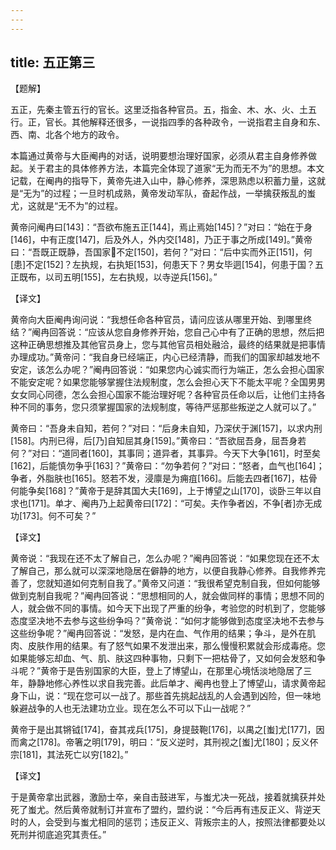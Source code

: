 ```yaml
---
---
---
```

title: 五正第三
---





【题解】


五正，先秦主管五行的官长。这里泛指各种官员。五，指金、木、水、火、土五行。正，官长。其他解释还很多，一说指四季的各种政令，一说指君主自身和东、西、南、北各个地方的政令。


本篇通过黄帝与大臣阉冉的对话，说明要想治理好国家，必须从君主自身修养做起。关于君主的具体修养方法，本篇完全体现了道家“无为而无不为”的思想。本文记载，在阉冉的指导下，黄帝先进入山中，静心修养，深思熟虑以积蓄力量，这就是“无为”的过程；一旦时机成熟，黄帝发动军队，奋起作战，一举擒获叛乱的蚩尤，这就是“无不为”的过程。


黄帝问阉冉曰[143]：“吾欲布施五正[144]，焉止焉始[145]？”对曰：“始在于身[146]，中有正度[147]，后及外人，外内交[148]，乃正于事之所成[149]。”黄帝曰：“吾既正既静，吾国家𡩗不定[150]，若何？”对曰：“后中实而外正[151]，何[患]不定[152]？左执规，右执矩[153]，何患天下？男女毕迵[154]，何患于国？五正既布，以司五明[155]，左右执规，以寺逆兵[156]。”


【译文】


黄帝向大臣阉冉询问说：“我想任命各种官员，请问应该从哪里开始、到哪里终结？”阉冉回答说：“应该从您自身修养开始，您自己心中有了正确的思想，然后把这种正确思想推及其他官员身上，您与其他官员相处融洽，最终的结果就是把事情办理成功。”黄帝问：“我自身已经端正，内心已经清静，而我们的国家却越发地不安定，该怎么办呢？”阉冉回答说：“如果您内心诚实而行为端正，怎么会担心国家不能安定呢？如果您能够掌握住法规制度，怎么会担心天下不能太平呢？全国男男女女同心同德，怎么会担心国家不能治理好呢？各种官员任命以后，让他们主持各种不同的事务，您只须掌握国家的法规制度，等待严惩那些叛逆之人就可以了。”


黄帝曰：“吾身未自知，若何？”对曰：“后身未自知，乃深伏于渊[157]，以求内刑[158]。内刑已得，后[乃]自知屈其身[159]。”黄帝曰：“吾欲屈吾身，屈吾身若何？”对曰：“道同者[160]，其事同；道异者，其事异。今天下大争[161]，时至矣[162]，后能慎勿争乎[163]？”黄帝曰：“勿争若何？”对曰：“怒者，血气也[164]；争者，外脂肤也[165]。怒若不发，浸廪是为痈疽[166]。后能去四者[167]，枯骨何能争矣[168]？”黄帝于是辞其国大夫[169]，上于博望之山[170]，谈卧三年以自求也[171]。单才、阉冉乃上起黄帝曰[172]：“可矣。夫作争者凶，不争[者]亦无成功[173]。何不可矣？”


【译文】


黄帝说：“我现在还不太了解自己，怎么办呢？”阉冉回答说：“如果您现在还不太了解自己，那么就可以深深地隐居在僻静的地方，以便自我静心修养。自我修养完善了，您就知道如何克制自我了。”黄帝又问道：“我很希望克制自我，但如何能够做到克制自我呢？”阉冉回答说：“思想相同的人，就会做同样的事情；思想不同的人，就会做不同的事情。如今天下出现了严重的纷争，考验您的时机到了，您能够态度坚决地不去参与这些纷争吗？”黄帝说：“如何才能够做到态度坚决地不去参与这些纷争呢？”阉冉回答说：“发怒，是内在血、气作用的结果；争斗，是外在肌肉、皮肤作用的结果。有了怒气如果不发泄出来，那么慢慢积累就会形成毒疮。您如果能够忘却血、气、肌、肤这四种事物，只剩下一把枯骨了，又如何会发怒和争斗呢？”黄帝于是告别国家的大臣，登上了博望山，在那里心境恬淡地隐居了三年，静静地修心养性以求自我完善。此后单才、阉冉也登上了博望山，请求黄帝起身下山，说：“现在您可以一战了。那些首先挑起战乱的人会遇到凶险，但一味地躲避战争的人也无法建功立业。现在怎么不可以下山一战呢？”


黄帝于是出其锵钺[174]，奋其戎兵[175]，身提鼓鞄[176]，以禺之[蚩]尤[177]，因而禽之[178]。帝箸之明[179]，明曰：“反义逆时，其刑视之[蚩]尤[180]；反义伓宗[181]，其法死亡以穷[182]。”


【译文】


于是黄帝拿出武器，激励士卒，亲自击鼓进军，与蚩尤决一死战，接着就擒获并处死了蚩尤。然后黄帝就制订并宣布了盟约，盟约说：“今后再有违反正义、背逆天时的人，会受到与蚩尤相同的惩罚；违反正义、背叛宗主的人，按照法律都要处以死刑并彻底追究其责任。”